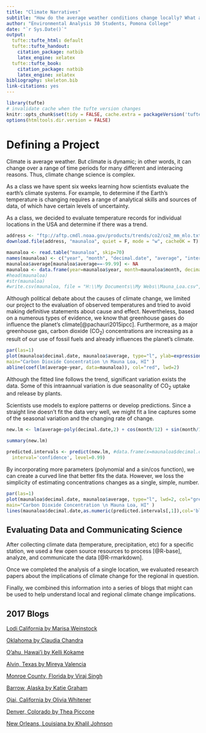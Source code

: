 ```yaml
---
title: "Climate Narratives"
subtitle: "How do the average weather conditions change locally? What are the implications of climate change?"
author: "Environmental Analysis 30 Students, Pomona College"
date: "`r Sys.Date()`"
output:
  tufte::tufte_html: default
  tufte::tufte_handout:
    citation_package: natbib
    latex_engine: xelatex
  tufte::tufte_book:
    citation_package: natbib
    latex_engine: xelatex
bibliography: skeleton.bib
link-citations: yes
---
```


```r
library(tufte)
# invalidate cache when the tufte version changes
knitr::opts_chunk$set(tidy = FALSE, cache.extra = packageVersion('tufte'))
options(htmltools.dir.version = FALSE)
```

# Defining a Project

Climate is average weather. But climate is dynamic; in other words, it can change over a range of time periods for many different and interacing reasons. Thus, climate change science is complex. 

As a class we have spent six weeks learning how scientists evaluate the earth's climate systems. For example, to determine if the Earth's temperature is changing requires a range of analytical skills and sources of data, of which have certain levels of uncertainty. 

As a class, we decided to evaluate temperature records for individual locations in the USA and determine if there was a trend. 

```r
address <- "ftp://aftp.cmdl.noaa.gov/products/trends/co2/co2_mm_mlo.txt"
download.file(address, "maunaloa", quiet = F, mode = "w", cacheOK = T)

maunaloa <- read.table("maunaloa", skip=70)
names(maunaloa) <- c("year", "month", "decimal.date", "average", "interpolated", "trend", "days")
maunaloa$average[maunaloa$average==-99.99] <- NA
maunaloa <- data.frame(year=maunaloa$year, month=maunaloa$month, decimal.date=maunaloa$decimal.date, average=maunaloa$average)
#head(maunaloa)
#str(maunaloa)
#write.csv(maunaloa, file = "H:\\My Documents\\My Webs\\Mauna_Loa.csv", eol = "\n", row.names = F)
```

Although political debate about the causes of climate change, we limited our project to the evaluation of observed temperatures and tried to avoid making definitive statements about cause and effect. Nevertheless, based on a numerous types of evidence, we know that greenhouse gases do influence the planet's climate[@pachauri2015ipcc]. Furthermore, as a major greenhouse gas, carbon dioxide (CO<sub>2</sub>) concentrations are increasing as a result of our use of fossil fuels and already influences the planet's climate.

```r
par(las=1)
plot(maunaloa$decimal.date, maunaloa$average, type="l", ylab=expression(CO[2]*~ "(ppm)"), xlab="Year", 
main="Carbon Dioxide Concentration \n Mauna Loa, HI" )
abline(coef(lm(average~year, data=maunaloa)), col="red", lwd=2)
```

Although the fitted line follows the trend, significant variation exists the data. Some of this intraannual variation is due seasonality of CO<sub>2</sub> uptake and release by plants. 

Scientists use models to explore patterns or develop predictions. Since a straight line doesn't fit the data very well, we might fit a line captures some of the seasonal variation and the changing rate of change. 

```r
new.lm <- lm(average~poly(decimal.date,2) + cos(month/12) + sin(month/12), data=maunaloa, na.action = na.exclude)

summary(new.lm)

predicted.intervals <- predict(new.lm, #data.frame(x=maunaloa$decimal.date), 
  interval='confidence', level=0.99)

```  

By incorporating more parameters (polynomial and a sin/cos function), we can create a curved line that better fits the data. However, we loss the simplicity of estimating concentrations changes as a single, simple, number.

```r
par(las=1)
plot(maunaloa$decimal.date, maunaloa$average, type="l", lwd=2, col="grey40", ylab=expression(CO[2]*~ "(ppm)"), xlab="Year", 
main="Carbon Dioxide Concentration \n Mauna Loa, HI" )
lines(maunaloa$decimal.date,as.numeric(predicted.intervals[,1]),col='blueviolet',lwd=2)
```

## Evaluating Data and Communicating Science

After collecting climate data (temperature, precipitation, etc) for a specific station, we used a few open source resources to process [@R-base], analyze, and communicate the data [@R-rmarkdown].

Once we completed the analysis of a single location, we evaluated research papers about the implications of climate change for the regional in question. 

Finally, we combined this information into a series of blogs that might can be used to help understand local and regional climate change implications. 

## 2017 Blogs

[Lodi California by Marisa Weinstock](Weinstock_Blog.html)

[Oklahoma by Claudia Chandra](Claudia_s_Blog_Post.html)

[O'ahu, Hawai'i by Kelli Kokame](Kokame_Blog.html)

[Alvin, Texas by Mireya Valencia](Valencia_Blog1.html)

[Monroe County, Florida by Viraj Singh](Singh_Blog.html)

[Barrow, Alaska by Katie Graham](Graham_Blog.html)

[Ojai, California by Olivia Whitener](Whitener_Blog.html)

[Denver, Colorado by Thea Piccone](Piccone_Blog.html)

[New Orleans, Louisiana by Khalil Johnson](Johnson_Blog.html)

